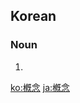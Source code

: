 {{also|概念}}
==Korean==
{{ko-hanjatab|槪|念}}

===Noun===
{{ko-noun|rv=gaenyeom|hangeul=개념}}

# {{hanja form of|개념|[[concept]]}}

[[ko:槪念]]
[[ja:槪念]]
